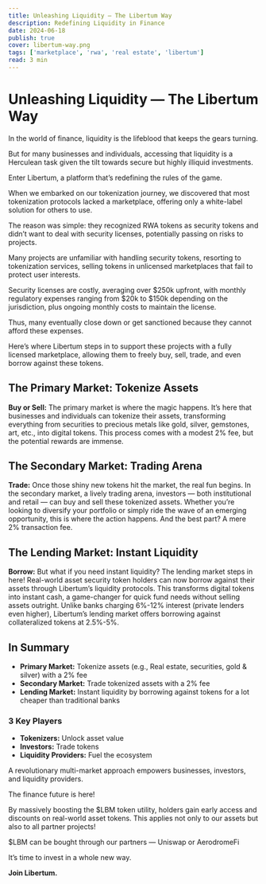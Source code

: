 ```yaml
---
title: Unleashing Liquidity — The Libertum Way
description: Redefining Liquidity in Finance
date: 2024-06-18
publish: true
cover: libertum-way.png
tags: ['marketplace', 'rwa', 'real estate', 'libertum']
read: 3 min
---
```


# Unleashing Liquidity — The Libertum Way

In the world of finance, liquidity is the lifeblood that keeps the gears turning.

But for many businesses and individuals, accessing that liquidity is a Herculean task given the tilt towards secure but highly illiquid investments.

Enter Libertum, a platform that’s redefining the rules of the game.

When we embarked on our tokenization journey, we discovered that most tokenization protocols lacked a marketplace, offering only a white-label solution for others to use.

The reason was simple: they recognized RWA tokens as security tokens and didn’t want to deal with security licenses, potentially passing on risks to projects.

Many projects are unfamiliar with handling security tokens, resorting to tokenization services, selling tokens in unlicensed marketplaces that fail to protect user interests.

Security licenses are costly, averaging over $250k upfront, with monthly regulatory expenses ranging from $20k to $150k depending on the jurisdiction, plus ongoing monthly costs to maintain the license.

Thus, many eventually close down or get sanctioned because they cannot afford these expenses.

Here’s where Libertum steps in to support these projects with a fully licensed marketplace, allowing them to freely buy, sell, trade, and even borrow against these tokens.

## The Primary Market: Tokenize Assets

**Buy or Sell:** The primary market is where the magic happens. It’s here that businesses and individuals can tokenize their assets, transforming everything from securities to precious metals like gold, silver, gemstones, art, etc., into digital tokens. This process comes with a modest 2% fee, but the potential rewards are immense.

## The Secondary Market: Trading Arena

**Trade:** Once those shiny new tokens hit the market, the real fun begins. In the secondary market, a lively trading arena, investors — both institutional and retail — can buy and sell these tokenized assets. Whether you’re looking to diversify your portfolio or simply ride the wave of an emerging opportunity, this is where the action happens. And the best part? A mere 2% transaction fee.

## The Lending Market: Instant Liquidity

**Borrow:** But what if you need instant liquidity? The lending market steps in here! Real-world asset security token holders can now borrow against their assets through Libertum’s liquidity protocols. This transforms digital tokens into instant cash, a game-changer for quick fund needs without selling assets outright. Unlike banks charging 6%-12% interest (private lenders even higher), Libertum’s lending market offers borrowing against collateralized tokens at 2.5%-5%.

## In Summary

- **Primary Market:** Tokenize assets (e.g., Real estate, securities, gold & silver) with a 2% fee
- **Secondary Market:** Trade tokenized assets with a 2% fee
- **Lending Market:** Instant liquidity by borrowing against tokens for a lot cheaper than traditional banks

### 3 Key Players

- **Tokenizers:** Unlock asset value
- **Investors:** Trade tokens
- **Liquidity Providers:** Fuel the ecosystem

A revolutionary multi-market approach empowers businesses, investors, and liquidity providers.

The finance future is here!

By massively boosting the $LBM token utility, holders gain early access and discounts on real-world asset tokens. This applies not only to our assets but also to all partner projects!

$LBM can be bought through our partners — Uniswap or AerodromeFi

It’s time to invest in a whole new way.

**Join Libertum.**
